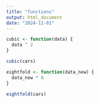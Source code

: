 ```yaml
---
title: "functions"
output: html_document
date: "2024-11-01"
---
```


```r
cubic <- function(data) {
  data ^ 2
} 

cubic(cars)
```

```r
eightfold <- function(data_new) {
  data_new * 8
} 

eightfold(cars)
```
